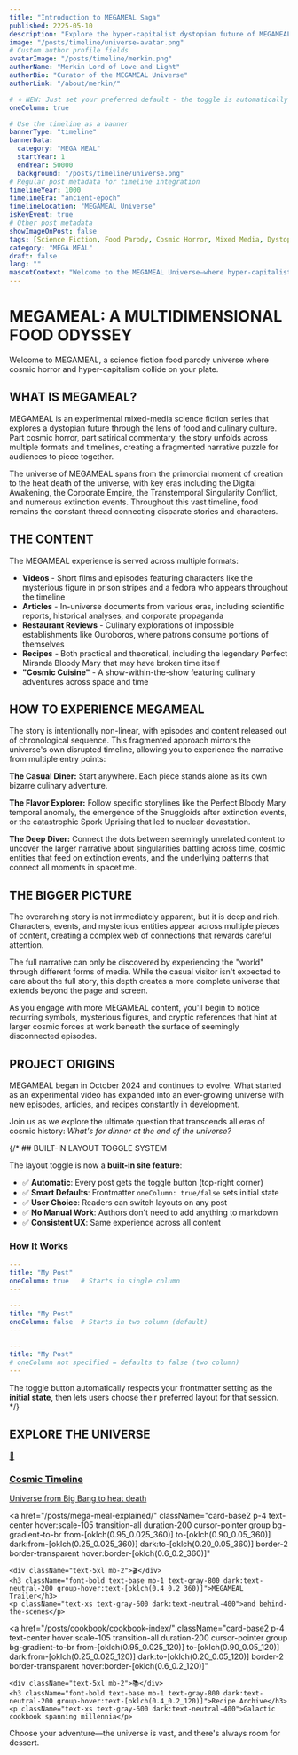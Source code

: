 ```yaml
---
title: "Introduction to MEGAMEAL Saga"
published: 2225-05-10
description: "Explore the hyper-capitalist dystopian future of MEGAMEAL, a science fiction food parody series where cosmic horror and culinary culture collide across multiple media formats and timelines."
image: "/posts/timeline/universe-avatar.png"
# Custom author profile fields
avatarImage: "/posts/timeline/merkin.png"
authorName: "Merkin Lord of Love and Light"
authorBio: "Curator of the MEGAMEAL Universe"
authorLink: "/about/merkin/"

# ⭐ NEW: Just set your preferred default - the toggle is automatically available!
oneColumn: true

# Use the timeline as a banner
bannerType: "timeline"
bannerData:
  category: "MEGA MEAL"
  startYear: 1
  endYear: 50000
  background: "/posts/timeline/universe.png"
# Regular post metadata for timeline integration
timelineYear: 1000
timelineEra: "ancient-epoch"
timelineLocation: "MEGAMEAL Universe"
isKeyEvent: true
# Other post metadata
showImageOnPost: false
tags: [Science Fiction, Food Parody, Cosmic Horror, Mixed Media, Dystopian Future]
category: "MEGA MEAL"
draft: false
lang: ""
mascotContext: "Welcome to the MEGAMEAL Universe—where hyper-capitalist dystopia meets cosmic horror via sentient sporks, recursive restaurants, and the infamous Perfect Miranda Bloody Mary that cracked time. This primer serves as your non-linear menu to a multiverse where food is both weapon and religion, extinction events are just 'bad Yelp reviews,' and a fedora-clad figure haunts every timeline. Bon appétit, chrononaut. Pair your apocalyptic capitalism with notes of temporal paradox (vintage 28042), a bold extinction finish, and unsettling hints of 'The Snuggloids Are Watching.' Today's special? The Ouroboros Platter—you'll literally eat yourself. Reserve your table before heat death!"
---
```


# MEGAMEAL: A MULTIDIMENSIONAL FOOD ODYSSEY

Welcome to MEGAMEAL, a science fiction food parody universe where cosmic horror and hyper-capitalism collide on your plate.

## WHAT IS MEGAMEAL?

MEGAMEAL is an experimental mixed-media science fiction series that explores a dystopian future through the lens of food and culinary culture. Part cosmic horror, part satirical commentary, the story unfolds across multiple formats and timelines, creating a fragmented narrative puzzle for audiences to piece together.

The universe of MEGAMEAL spans from the primordial moment of creation to the heat death of the universe, with key eras including the Digital Awakening, the Corporate Empire, the Transtemporal Singularity Conflict, and numerous extinction events. Throughout this vast timeline, food remains the constant thread connecting disparate stories and characters.

## THE CONTENT

The MEGAMEAL experience is served across multiple formats:

- **Videos** - Short films and episodes featuring characters like the mysterious figure in prison stripes and a fedora who appears throughout the timeline
- **Articles** - In-universe documents from various eras, including scientific reports, historical analyses, and corporate propaganda
- **Restaurant Reviews** - Culinary explorations of impossible establishments like Ouroboros, where patrons consume portions of themselves
- **Recipes** - Both practical and theoretical, including the legendary Perfect Miranda Bloody Mary that may have broken time itself
- **"Cosmic Cuisine"** - A show-within-the-show featuring culinary adventures across space and time

## HOW TO EXPERIENCE MEGAMEAL

The story is intentionally non-linear, with episodes and content released out of chronological sequence. This fragmented approach mirrors the universe's own disrupted timeline, allowing you to experience the narrative from multiple entry points:

**The Casual Diner:** Start anywhere. Each piece stands alone as its own bizarre culinary adventure.

**The Flavor Explorer:** Follow specific storylines like the Perfect Bloody Mary temporal anomaly, the emergence of the Snuggloids after extinction events, or the catastrophic Spork Uprising that led to nuclear devastation.

**The Deep Diver:** Connect the dots between seemingly unrelated content to uncover the larger narrative about singularities battling across time, cosmic entities that feed on extinction events, and the underlying patterns that connect all moments in spacetime.

## THE BIGGER PICTURE

The overarching story is not immediately apparent, but it is deep and rich. Characters, events, and mysterious entities appear across multiple pieces of content, creating a complex web of connections that rewards careful attention.

The full narrative can only be discovered by experiencing the "world" through different forms of media. While the casual visitor isn't expected to care about the full story, this depth creates a more complete universe that extends beyond the page and screen.

As you engage with more MEGAMEAL content, you'll begin to notice recurring symbols, mysterious figures, and cryptic references that hint at larger cosmic forces at work beneath the surface of seemingly disconnected episodes.

## PROJECT ORIGINS

MEGAMEAL began in October 2024 and continues to evolve. What started as an experimental video has expanded into an ever-growing universe with new episodes, articles, and recipes constantly in development.

Join us as we explore the ultimate question that transcends all eras of cosmic history: 
*What's for dinner at the end of the universe?*

{/* ## BUILT-IN LAYOUT TOGGLE SYSTEM

The layout toggle is now a **built-in site feature**:

- ✅ **Automatic**: Every post gets the toggle button (top-right corner)
- ✅ **Smart Defaults**: Frontmatter `oneColumn: true/false` sets initial state
- ✅ **User Choice**: Readers can switch layouts on any post
- ✅ **No Manual Work**: Authors don't need to add anything to markdown
- ✅ **Consistent UX**: Same experience across all content

### How It Works

```yaml
---
title: "My Post"
oneColumn: true   # Starts in single column
---
```

```yaml
---
title: "My Post"  
oneColumn: false  # Starts in two column (default)
---
```

```yaml
---
title: "My Post"
# oneColumn not specified = defaults to false (two column)
---
```

The toggle button automatically respects your frontmatter setting as the **initial state**, then lets users choose their preferred layout for that session.
 */}
## EXPLORE THE UNIVERSE

<div className="grid grid-cols-1 md:grid-cols-3 gap-4 mt-6 mb-6">
  <a 
    href="/posts/timeline/" 
    className="card-base2 p-4 text-center hover:scale-105 transition-all duration-200 cursor-pointer group bg-gradient-to-br from-[oklch(0.95_0.025_240)] to-[oklch(0.90_0.05_240)] dark:from-[oklch(0.25_0.025_240)] dark:to-[oklch(0.20_0.05_240)] border-2 border-transparent hover:border-[oklch(0.6_0.2_240)]"
  >
    <div className="text-5xl mb-2">🌌</div>
    <h3 className="font-bold text-base mb-1 text-gray-800 dark:text-neutral-200 group-hover:text-[oklch(0.4_0.2_240)]">Cosmic Timeline</h3>
    <p className="text-xs text-gray-600 dark:text-neutral-400">Universe from Big Bang to heat death</p>
  </a>

  <a 
    href="/posts/mega-meal-explained/" 
    className="card-base2 p-4 text-center hover:scale-105 transition-all duration-200 cursor-pointer group bg-gradient-to-br from-[oklch(0.95_0.025_360)] to-[oklch(0.90_0.05_360)] dark:from-[oklch(0.25_0.025_360)] dark:to-[oklch(0.20_0.05_360)] border-2 border-transparent hover:border-[oklch(0.6_0.2_360)]"
  >
    <div className="text-5xl mb-2">🎬</div>
    <h3 className="font-bold text-base mb-1 text-gray-800 dark:text-neutral-200 group-hover:text-[oklch(0.4_0.2_360)]">MEGAMEAL Trailer</h3>
    <p className="text-xs text-gray-600 dark:text-neutral-400">and behind-the-scenes</p>
  </a>

  <a 
    href="/posts/cookbook/cookbook-index/" 
    className="card-base2 p-4 text-center hover:scale-105 transition-all duration-200 cursor-pointer group bg-gradient-to-br from-[oklch(0.95_0.025_120)] to-[oklch(0.90_0.05_120)] dark:from-[oklch(0.25_0.025_120)] dark:to-[oklch(0.20_0.05_120)] border-2 border-transparent hover:border-[oklch(0.6_0.2_120)]"
  >
    <div className="text-5xl mb-2">📚</div>
    <h3 className="font-bold text-base mb-1 text-gray-800 dark:text-neutral-200 group-hover:text-[oklch(0.4_0.2_120)]">Recipe Archive</h3>
    <p className="text-xs text-gray-600 dark:text-neutral-400">Galactic cookbook spanning millennia</p>
  </a>
</div>

<div className="text-center text-xs text-gray-500 dark:text-neutral-400 italic mt-4">
  Choose your adventure—the universe is vast, and there's always room for dessert.
</div>
